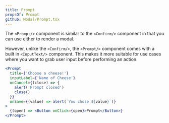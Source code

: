 ```yaml
---
title: Prompt
propsOf: Prompt
github: Modal/Prompt.tsx
---
```


The `<Prompt/>` component is similar to the `<Confirm/>` component in that you can use either to render a modal.

However, unlike the `<Confirm/>`, the `<Prompt/>` component comes with a built in `<InputText/>` component. This makes it more suitable for use cases where you want to grab user input before performing an action.

```jsx
<Prompt
  title={'Choose a cheese!'}
  inputLabel={'Name of Cheese'}
  onCancel={(close) => {
    alert('Prompt closed')
    close()
  }}
  onSave={(value) => alert(`You chose ${value}`)}
>
  {(open) => <Button onClick={open}>Prompt</Button>}
</Prompt>
```
